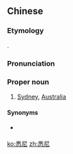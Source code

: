 ==Chinese==
{{zh-forms|gloss=-}}

===Etymology===
{{bor|zh|en|Sydney}}.

===Pronunciation===
{{zh-pron
|m=Xīní
|c=sik1 nei4
|cat=pn
}}

===Proper noun===
{{zh-proper noun}}

# {{lb|zh|Mainland China|Hong Kong}} [[Sydney]], [[Australia]]
#: {{zh-x|悉尼 是 ^澳大利亞 最大 的 城市。|'''Sydney''' is Australia's largest city.}}

====Synonyms====
* {{qualifier|Taiwan}} {{zh-l|雪梨}}

{{zh-cat|Cities in Australia}}

[[ko:悉尼]]
[[zh:悉尼]]